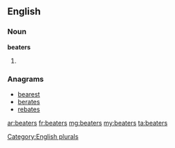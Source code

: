 ==English==

===Noun===
'''beaters'''

# {{plural of|[[beater]]}}

===Anagrams===
* [[bearest#English|bearest]]
* [[berates#English|berates]]
* [[rebates#English|rebates]]

[[Category:English plurals]]

[[ar:beaters]]
[[fr:beaters]]
[[mg:beaters]]
[[my:beaters]]
[[ta:beaters]]